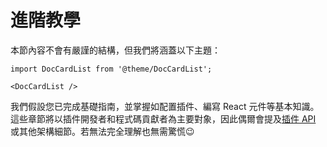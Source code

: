 # 進階教學

本節內容不會有嚴謹的結構，但我們將涵蓋以下主題：

```mdx-code-block
import DocCardList from '@theme/DocCardList';

<DocCardList />
```

我們假設您已完成基礎指南，並掌握如配置插件、編寫 React 元件等基本知識。這些章節將以插件開發者和程式碼貢獻者為主要對象，因此偶爾會提及[插件 API](../api/plugin-methods/README.mdx) 或其他架構細節。若無法完全理解也無需驚慌😉